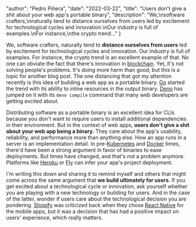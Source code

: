 
  "author": "Pedro Piñera",
  "date": "2022-03-22",
  "title": "Users don't give a shit about your web app's portable binary",
  "description": "We,\nsoftware crafters,\nnaturally tend to distance ourselves from users led by excitement for technological cycles and innovation.\nOur industry is full of examples.\nFor instance,\nthe crypto trend..."
}




We,
software crafters,
naturally tend to **distance ourselves from users** led by excitement for technological cycles and innovation.
Our industry is full of examples.
For instance,
the crypto trend is an excellent example of that.
No one can obviate the fact that there's innovation in [blockchain](https://en.wikipedia.org/wiki/Blockchain).
Yet, it's not solving people's problems.
It's doing more harm than good,
but this is a topic for another blog post.
The one distancing that got my attention recently is this idea of building a web app as a portable binary.
[Go](https://go.dev/) started the trend with its ability to inline resources in the output binary.
[Deno](https://deno.land/) has jumped on it with its `deno compile` command that many web developers are getting excited about.

Distributing software as a portable binary is an excellent idea for CLIs because you don't want to require users to install additional dependencies in their environment.
But in the context of web apps,
**users don't give a shit about your web app being a binary.**
They care about the app's usability, reliability, and performance more than anything else.
How an app runs in a server is an implementation detail.
In pre-[Kubernetes](https://kubernetes.io/) and [Docker](https://www.docker.com/) times,
there'd have been a strong argument in favor of binaries to ease deployments.
But times have changed, and that's not a problem anymore.
Platforms like [Heroku](https://heroku.com) or [Fly](https://fly.io) can infer your app's project deployment.

I'm writing this down and sharing it to remind myself and others that might come across the same argument that **we build ultimately for users**.
If you get excited about a technological cycle or innovation, ask yourself whether you are playing with a new technology or building for users.
And in the case of the latter, wonder if users care about the technological decision you are pondering.
[Shopify](https://shopify.com) was criticized back when they chose [React Native](https://reactnative.dev/) for the mobile apps,
but it was a decision that has had a positive impact on users' experience, which really matters.

    